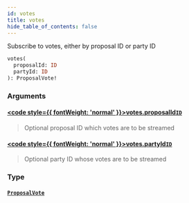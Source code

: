 ```yaml
---
id: votes
title: votes
hide_table_of_contents: false
---
```








Subscribe to votes, either by proposal ID or party ID

```graphql
votes(
  proposalId: ID
  partyId: ID
): ProposalVote!
```


### Arguments

#### [<code style={{ fontWeight: 'normal' }}>votes.<b>proposalId</b></code>](#)<Bullet />[`ID`](/mainnet/api/graphql/scalars/id) <Badge class="secondary" text="scalar"/>
> Optional proposal ID which votes are to be streamed
> 

#### [<code style={{ fontWeight: 'normal' }}>votes.<b>partyId</b></code>](#)<Bullet />[`ID`](/mainnet/api/graphql/scalars/id) <Badge class="secondary" text="scalar"/>
> Optional party ID whose votes are to be streamed
> 

### Type

#### [`ProposalVote`](/mainnet/api/graphql/objects/proposal-vote) <Badge class="secondary" text="object"/>
> 
> 





